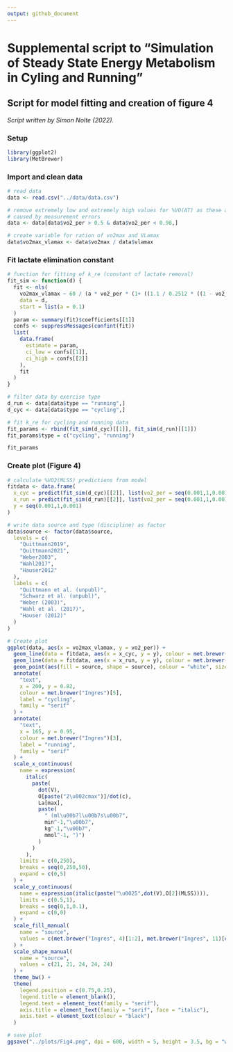 ```yaml
---
output: github_document
---
```


# Supplemental script to "Simulation of Steady State Energy Metabolism in Cyling and Running"

## Script for model fitting and creation of figure 4

*Script written by Simon Nolte (2022).*

### Setup

```r
library(ggplot2)
library(MetBrewer)
```

### Import and clean data

```r
# read data
data <- read.csv("../data/data.csv")

# remove extremely low and extremely high values for %VO(AT) as these are likely
# caused by measurement errors
data <- data[data$vo2_per > 0.5 & data$vo2_per < 0.98,]

# create variable for ration of vo2max and VLamax
data$vo2max_vlamax <- data$vo2max / data$vlamax
```

### Fit lactate elimination constant

```r

# function for fitting of k_re (constant of lactate removal)
fit_sim <- function(d) {
  fit <- nls(
    vo2max_vlamax ~ 60 / (a * vo2_per * (1+ ((1.1 / 0.2512 * ((1 - vo2_per)/ vo2_per)^(1 / 2))^3))), 
    data = d, 
    start = list(a = 0.1)
  )
  param <- summary(fit)$coefficients[[1]]
  confs <- suppressMessages(confint(fit))
  list(
    data.frame(
      estimate = param,
      ci_low = confs[[1]],
      ci_high = confs[[2]]
    ),
    fit
  )
}

# filter data by exercise type
d_run <- data[data$type == "running",]
d_cyc <- data[data$type == "cycling",]

# fit k_re for cycling and running data
fit_params <- rbind(fit_sim(d_cyc)[[1]], fit_sim(d_run)[[1]])
fit_params$type = c("cycling", "running")

fit_params
```

### Create plot (Figure 4)

```r
# calculate %VO2(MLSS) predictions from model
fitdata <- data.frame(
  x_cyc = predict(fit_sim(d_cyc)[[2]], list(vo2_per = seq(0.001,1,0.001))),
  x_run = predict(fit_sim(d_run)[[2]], list(vo2_per = seq(0.001,1,0.001))),
  y = seq(0.001,1,0.001)
)

# write data source and type (discipline) as factor
data$source <- factor(data$source,
  levels = c(
    "Quittmann2019",
    "Quittmann2021",
    "Weber2003",
    "Wahl2017",
    "Hauser2012"
  ),
  labels = c(
    "Quittmann et al. (unpubl)", 
    "Schwarz et al. (unpubl)", 
    "Weber (2003)",
    "Wahl et al. (2017)",
    "Hauser (2012)"
  )
)

# Create plot
ggplot(data, aes(x = vo2max_vlamax, y = vo2_per)) +
  geom_line(data = fitdata, aes(x = x_cyc, y = y), colour = met.brewer("Ingres")[5]) +
  geom_line(data = fitdata, aes(x = x_run, y = y), colour = met.brewer("Ingres")[3]) +
  geom_point(aes(fill = source, shape = source), colour = "white", size = 2.5) +
  annotate(
    "text",
    x = 200, y = 0.82,
    colour = met.brewer("Ingres")[5],
    label = "cycling",
    family = "serif"
  ) +
  annotate(
    "text",
    x = 165, y = 0.95,
    colour = met.brewer("Ingres")[3],
    label = "running",
    family = "serif"
  ) +
  scale_x_continuous(
    name = expression(
      italic(
        paste(
          dot(V),
          O[paste("2\u002cmax")]/dot(c),
          La[max], 
          paste(
            " (ml\u00b7l\u00b7s\u00b7",
            min^-1,"\u00b7",
            kg^-1,"\u00b7",
            mmol^-1, ")")
          )
        )
      ),
    limits = c(0,250), 
    breaks = seq(0,250,50),
    expand = c(0,5)
  ) +
  scale_y_continuous(
    name = expression(italic(paste("\u0025",dot(V),O[2](MLSS)))),
    limits = c(0.5,1), 
    breaks = seq(0,1,0.1),
    expand = c(0,0)
  ) +
  scale_fill_manual(
    name = "source",
    values = c(met.brewer("Ingres", 4)[1:2], met.brewer("Ingres", 11)[c(7,9,11)])
  ) +
  scale_shape_manual(
    name = "source",
    values = c(21, 21, 24, 24, 24)
  ) +
  theme_bw() +
  theme(
    legend.position = c(0.75,0.25),
    legend.title = element_blank(),
    legend.text = element_text(family = "serif"),
    axis.title = element_text(family = "serif", face = "italic"),
    axis.text = element_text(colour = "black")
  )

# save plot
ggsave("../plots/Fig4.png", dpi = 600, width = 5, height = 3.5, bg = "white")
```

